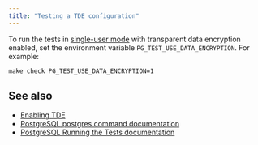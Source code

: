 ```yaml
---
title: "Testing a TDE configuration"
---
```



To run the tests in [single-user mode](./single_user/) with transparent data encryption enabled, set the environment variable `PG_TEST_USE_DATA_ENCRYPTION`. For example:

```shell
make check PG_TEST_USE_DATA_ENCRYPTION=1
```

## See also
- [Enabling TDE](./enabling_tde/)
- [PostgreSQL postgres command documentation](https://www.postgresql.org/docs/15/app-postgres.html)
- [PostgreSQL Running the Tests documentation](https://www.postgresql.org/docs/15/regress-run.html)